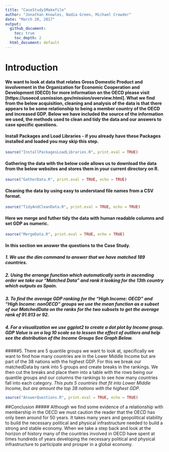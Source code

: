 ```yaml
---
title: "CaseStudy1Makefile"
author: "Jonathan Knowles, Nadia Green, Michael Crowder"
date: "March 20, 2017"
output:
  github_document:
    toc: true
    toc_depth: 2
  html_document: default
---
```


# Introduction
#### We want to look at data that relates Gross Domestic Product and involvement in the Organization for Economic Cooperation and Development (OECD) for more information on the OECD please visit [https://usoecd.usmission.gov/mission/overview.html]. What we find from the below acquisition, cleaning and analysis of the data is that there appears to be some relationship to being a member country of the OECD and increased GDP. Below we have included the source of the information we used, the methods used to clean and tidy the data and our answers to case specific questions.

#### Install Packages and Load Libraries - if you already have these Packages installed and loaded you may skip this step.
```r
source("InstallPackagesLoadLibraries.R", print.eval = TRUE)
```


#### Gathering the data with the below code allows us to download the data from the below websites and stores them in your current directory on R.
```r
source("GatherData.R", print.eval = TRUE, echo = TRUE)
```

#### Cleaning the data by using easy to understand file names from a CSV format.
```r
source("TidyAndCleanData.R", print.eval = TRUE, echo = TRUE)
```

#### Here we merge and futher tidy the data with human readable columns and set GDP as numeric.
```r
source("MergeData.R", print.eval = TRUE, echo = TRUE)
```

#### In this section we answer the questions to the Case Study.
##### 1. We use the dim command to answer that we have matched *189 countries.*
##### 2. Using the arrange function which automatically sorts in ascending order we take our "Matched Data" and rank it looking for the 13th country which outputs as *Spain.*
##### 3. To find the average GDP ranking for the "High Income: OECD" and "High Income: nonOECD" groups we use the mean function as a subset of our MatchedData on the ranks for the two subsets to get the *average rank of 91.913 or 92.*
##### 4. For a visualization we use ggplot2 to create a dot plot by Income group. GDP Value is on a log 10 scale so to lessen the effect of outliers and help see the distribution of the Income Groups *See Graph Below*.
#####5. There are 5 quantile groups we want to look at, specifically we want to find how many countries are in the Lower Middle Income but are part of the 38 nations with the highest GDP.  For this we break our matchedData by rank into 5 groups and create breaks in the rankings.  We then cut the breaks and place them into a table with the rows being our quantile groups and our columns the rankings to see how many countries fall into each category.  *This puts 5 countries that fit into Lower Middle Income, but are amount the top 38 nations with the highest GDP.*
```r
source("AnswerQuestions.R", print.eval = TRUE, echo = TRUE)
```
##Conclusion
##### Although we find some evidence of a relationship with membership in the OECD we must caution the reader that the OECD has only been around for 50 years. It takes many years and geopolitical stability to build the necessary political and physical infrastructure needed to build a strong and stable economy. When we take a step back and look at the horizon of history many of the countries involved in OECD have spent at times hundreds of years developing the necessary political and physical infrastructure to participate and prosper in a global economy. 